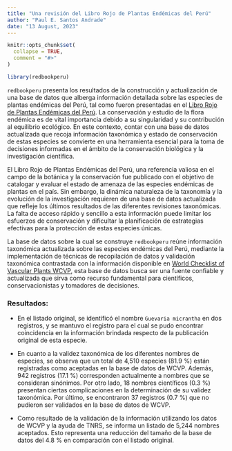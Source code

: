 ```yaml
---
title: "Una revisión del Libro Rojo de Plantas Endémicas del Perú"
author: "Paul E. Santos Andrade"
date: "13 August, 2023"
---
```


```r
knitr::opts_chunk$set(
  collapse = TRUE,
  comment = "#>"
)
```

```r
library(redbookperu)
```

`redbookperu` presenta los resultados de la construcción y actualización de una base de datos que alberga información detallada sobre las especies de plantas endémicas del Perú, tal como fueron presentadas en el [Libro Rojo de Plantas Endémicas del Perú](). La conservación y estudio de la flora endémica es de vital importancia debido a su singularidad y su contribución al equilibrio ecológico. En este contexto, contar con una base de datos actualizada que recoja información taxonómica y estado de conservación de estas especies se convierte en una herramienta esencial para la toma de decisiones informadas en el ámbito de la conservación biológica y la investigación científica.

El Libro Rojo de Plantas Endémicas del Perú, una referencia valiosa en el campo de la botánica y la conservación fue publicado con el objetivo de catalogar y evaluar el estado de amenaza de las especies endémicas de plantas en el país. Sin embargo, la dinámica naturaleza de la taxonomía y la evolución de la investigación requieren de una base de datos actualizada que refleje los últimos resultados de las diferentes revisiones taxonómicas. La falta de acceso rápido y sencillo a esta información puede limitar los esfuerzos de conservación y dificultar la planificación de estrategias efectivas para la protección de estas especies únicas.

La base de datos sobre la cual se construye `redbookperu` reúne información taxonómica actualizada sobre las especies endémicas del Perú, mediante la implementación de técnicas de recopilación de datos y validación taxonómica contrastada con la información disponible en [World Checklist of Vascular Plants WCVP](https://powo.science.kew.org/about-wcvp), esta base de datos busca ser una fuente confiable y actualizada que sirva como recurso fundamental para científicos, conservacionistas y tomadores de decisiones.

### Resultados:

- En el listado original, se identificó el nombre `Guevaria micrantha` en dos registros, y se mantuvo el registro para el cual se pudo encontrar coincidencia en la información brindada respecto de la publicación original de esta especie.

- En cuanto a la validez taxonómica de los diferentes nombres de especies, se observa que un total de 4,510 especies (81.9 %) están registradas como aceptadas en la base de datos de WCVP. Además, 942 registros (17.1 %) corresponden actualmente a nombres que se consideran sinónimos. Por otro lado, 18 nombres científicos (0.3 %) presentan ciertas complicaciones en la determinación de su validez taxonómica. Por último, se encontraron 37 registros (0.7 %) que no pudieron ser validados en la base de datos de WCVP.

- Como resultado de la validación de la información utilizando los datos de WCVP y la ayuda de TNRS, se informa un listado de 5,244 nombres aceptados. Esto representa una reducción del tamaño de la base de datos del 4.8 % en comparación con el listado original.

 

 
 
